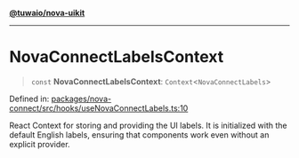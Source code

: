 [**@tuwaio/nova-uikit**](../../../../README.md)

***

# NovaConnectLabelsContext

> `const` **NovaConnectLabelsContext**: `Context`\<`NovaConnectLabels`\>

Defined in: [packages/nova-connect/src/hooks/useNovaConnectLabels.ts:10](https://github.com/TuwaIO/nova-uikit/blob/7f0ff6ef37314bbc0683c9566de3b0a1bfe718dc/packages/nova-connect/src/hooks/useNovaConnectLabels.ts#L10)

React Context for storing and providing the UI labels.
It is initialized with the default English labels, ensuring that components
work even without an explicit provider.

